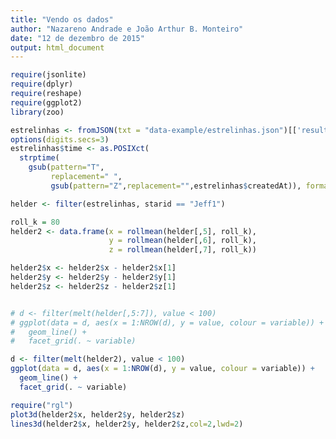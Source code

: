 ```yaml
---
title: "Vendo os dados"
author: "Nazareno Andrade e João Arthur B. Monteiro"
date: "12 de dezembro de 2015"
output: html_document
---
```


```r
require(jsonlite)
require(dplyr)
require(reshape)
require(ggplot2)
library(zoo)
```

```r
estrelinhas <- fromJSON(txt = "data-example/estrelinhas.json")[['results']]
options(digits.secs=3)
estrelinhas$time <- as.POSIXct(
  strptime(
    gsub(pattern="T", 
         replacement=" ", 
         gsub(pattern="Z",replacement="",estrelinhas$createdAt)), format="%Y-%m-%d %H:%M:%OS"))
```


```r
helder <- filter(estrelinhas, starid == "Jeff1")

roll_k = 80
helder2 <- data.frame(x = rollmean(helder[,5], roll_k), 
                      y = rollmean(helder[,6], roll_k), 
                      z = rollmean(helder[,7], roll_k))

helder2$x <- helder2$x - helder2$x[1]
helder2$y <- helder2$y - helder2$y[1]
helder2$z <- helder2$z - helder2$z[1]


# d <- filter(melt(helder[,5:7]), value < 100)
# ggplot(data = d, aes(x = 1:NROW(d), y = value, colour = variable)) + 
#   geom_line() + 
#   facet_grid(. ~ variable)

d <- filter(melt(helder2), value < 100)
ggplot(data = d, aes(x = 1:NROW(d), y = value, colour = variable)) + 
  geom_line() + 
  facet_grid(. ~ variable)

require("rgl")
plot3d(helder2$x, helder2$y, helder2$z)
lines3d(helder2$x, helder2$y, helder2$z,col=2,lwd=2)
       
```

